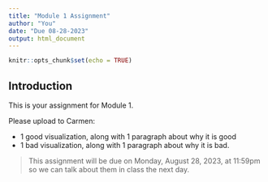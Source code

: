 ```yaml
---
title: "Module 1 Assignment"
author: "You"
date: "Due 08-28-2023"
output: html_document
---
```


```r
knitr::opts_chunk$set(echo = TRUE)
```

## Introduction
This is your assignment for Module 1. 

Please upload to Carmen:

- 1 good visualization, along with 1 paragraph about why it is good
- 1 bad visualization, along with 1 paragraph about why it is bad.

> This assignment will be due on Monday, August 28, 2023, at 11:59pm so we can talk about them in class the next day.